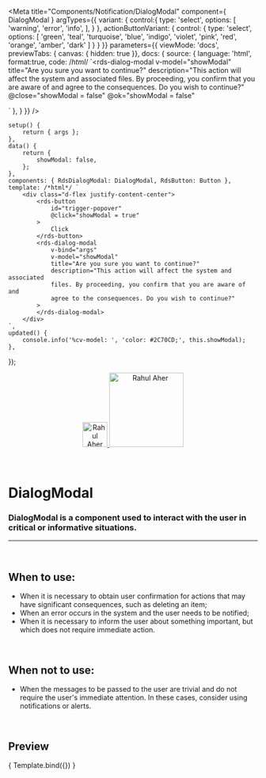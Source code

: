 
<Meta
	title="Components/Notification/DialogModal"
	component={ DialogModal }
	argTypes={{
		variant: {
			control:{
				type: 'select',
				options: [
					'warning',
					'error',
					'info',
				],
			}
		},
		actionButtonVariant: {
			control: {
				type: 'select',
				options: [
					'green',
					'teal',
					'turquoise',
					'blue',
					'indigo',
					'violet',
					'pink',
					'red',
					'orange',
					'amber',
					'dark'
				]
			}
		}
	}}
	parameters={{
		viewMode: 'docs',
		previewTabs: { canvas: { hidden: true }},
		docs: {
			source: {
				language: 'html',
				format:true,
				code: /*html*/
`<rds-dialog-modal
	v-model="showModal"
	title="Are you sure you want to continue?"
	description="This action will affect the system and associated files. 
	By proceeding, you confirm that you are aware of and 
	agree to the consequences. Do you wish to continue?"
	@close="showModal = false"
	@ok="showModal = false"
>
</rds-dialog-modal>`
			},
		}
	}}
/>

	setup() {
		return { args };
	},
	data() {
		return {
			showModal: false,
		};
	},
	components: { RdsDialogModal: DialogModal, RdsButton: Button },
	template: /*html*/ `
		<div class="d-flex justify-content-center">
			<rds-button
				id="trigger-popover"
				@click="showModal = true"
			>
				Click
			</rds-button>
			<rds-dialog-modal
				v-bind="args"
				v-model="showModal"
				title="Are you sure you want to continue?"
				description="This action will affect the system and associated 
				files. By proceeding, you confirm that you are aware of and 
				agree to the consequences. Do you wish to continue?"
			>
			</rds-dialog-modal>
		</div>
	`,
	updated() {
		console.info('%cv-model: ', 'color: #2C70CD;', this.showModal);
	},
});

<div align="center" style={{display: 'flex'}}>
    <a href="https://rahulaher.netlify.app">
        <img src="https://rahulaher.netlify.app/img/logo/glyph-black-colored.svg" alt="Rahul Aher logo" width="50" />
        <img src="https://rahulaher.netlify.app/img/logo/word-black-colored.svg" alt="Rahul Aher" width="150" />
    </a>
    </a>
    </a>
</div>

<br />
<br />

# DialogModal

### DialogModal is a component used to interact with the user in critical or informative situations.
---
<br />

## When to use:
- When it is necessary to obtain user confirmation for actions that may have significant consequences, such as deleting an item;
- When an error occurs in the system and the user needs to be notified;
- When it is necessary to inform the user about something important, but which does not require immediate action.

<br />

## When not to use:
- When the messages to be passed to the user are trivial and do not require the user's immediate attention. In these cases, consider using notifications or alerts.

<br />

## Preview

<Canvas>
	<Story
		name="DialogModal"
	>
		{ Template.bind({}) }
	</Story>
</Canvas>

<ArgsTable story="DialogModal" />